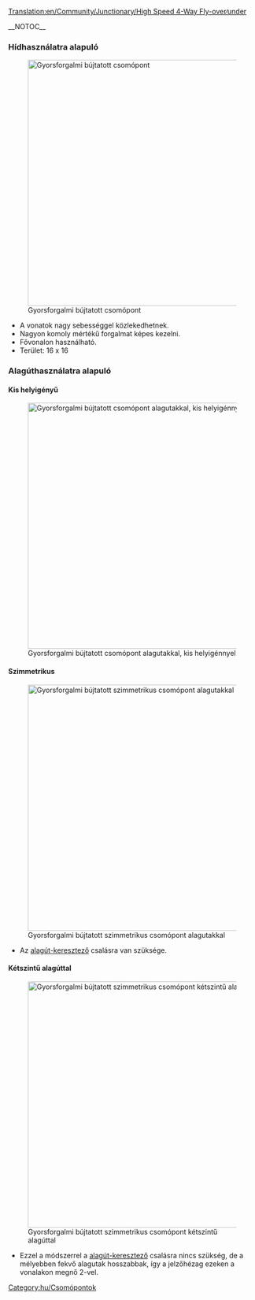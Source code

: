 [[Translation:en/Community/Junctionary/High Speed 4-Way Fly-over∕under]]

{{hu/Csomópontmenü}}__NOTOC__
===Hídhasználatra alapuló===
[[File:en/Flyover.png|none|thumb|500px|Gyorsforgalmi bújtatott csomópont]]
* A vonatok nagy sebességgel közlekedhetnek.
* Nagyon komoly mértékű forgalmat képes kezelni.
* Fővonalon használható.
* Terület: 16 x 16

===Alagúthasználatra alapuló===
====Kis helyigényű====
[[File:en/Flyover tunnels compact.png|none|thumb|500px|Gyorsforgalmi bújtatott csomópont alagutakkal, kis helyigénnyel]]

====Szimmetrikus====
[[File:en/Flyover tunnels symmetric.png|none|thumb|500px|Gyorsforgalmi bújtatott szimmetrikus csomópont alagutakkal]]
* Az [[hu/Manual/Csalások#alagutak-keresztezhessek-egymast|alagút-keresztező]] csalásra van szüksége.

====Kétszintű alagúttal====
[[File:en/High-speed 4WJ with 2-layer tunnels.jpeg|none|thumb|500px|Gyorsforgalmi bújtatott szimmetrikus csomópont kétszintű alagúttal]]
* Ezzel a módszerrel a [[hu/Manual/Csalások#alagutak-keresztezhessek-egymast|alagút-keresztező]] csalásra nincs szükség, de a mélyebben fekvő alagutak hosszabbak, így a jelzőhézag ezeken a vonalakon megnő 2-vel.

[[Category:hu/Csomópontok]]